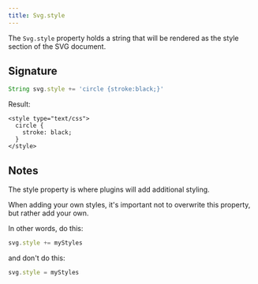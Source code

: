 ```yaml
---
title: Svg.style
---
```


The `Svg.style` property holds a string that will be rendered as the style
section of the SVG document.

## Signature

```js
String svg.style += 'circle {stroke:black;}'
```

Result:
```
<style type="text/css">
  circle {
    stroke: black;
  }
</style>
```

## Notes

The style property is where plugins will add additional styling.

When adding your own styles, it's important not to
overwrite this property, but rather add your own.

In other words, do this:

```js
svg.style += myStyles
```

and don't do this:

```js
svg.style = myStyles
```
